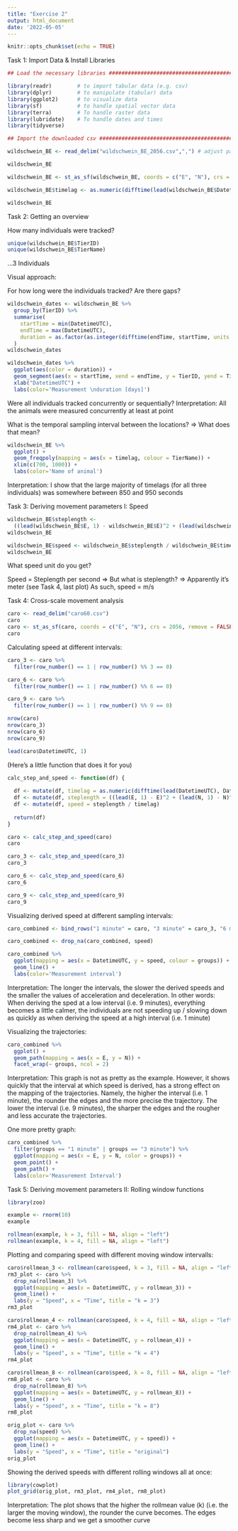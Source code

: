 ```yaml
---
title: "Exercise 2"
output: html_document
date: '2022-05-05'
---
```


```r
knitr::opts_chunk$set(echo = TRUE)
```

Task 1: Import Data & Install Libraries

```r
## Load the necessary libraries ################################################

library(readr)        # to import tabular data (e.g. csv)
library(dplyr)        # to manipulate (tabular) data
library(ggplot2)      # to visualize data
library(sf)           # to handle spatial vector data
library(terra)        # To handle raster data
library(lubridate)    # To handle dates and times
library(tidyverse)

## Import the downloaded csv ##################################################

wildschwein_BE <- read_delim("wildschwein_BE_2056.csv",",") # adjust path

wildschwein_BE

wildschwein_BE <- st_as_sf(wildschwein_BE, coords = c("E", "N"), crs = 2056, remove = FALSE)

wildschwein_BE$timelag <- as.numeric(difftime(lead(wildschwein_BE$DatetimeUTC), wildschwein_BE$DatetimeUTC, units = "secs"))

wildschwein_BE
```

Task 2: Getting an overview

How many individuals were tracked?

```r

unique(wildschwein_BE$TierID)
unique(wildschwein_BE$TierName)

```

...3 Individuals

Visual approach:

For how long were the individuals tracked? Are there gaps?

```r

wildschwein_dates <- wildschwein_BE %>%
  group_by(TierID) %>%
  summarise(
    startTime = min(DatetimeUTC),
    endTime = max(DatetimeUTC),
    duration = as.factor(as.integer(difftime(endTime, startTime, units = "days")))
  )
wildschwein_dates

wildschwein_dates %>%
  ggplot(aes(color = duration)) +
  geom_segment(aes(x = startTime, xend = endTime, y = TierID, yend = TierID), size = 0.5) +
  xlab("DatetimeUTC") +
  labs(color='Measurement \nduration [days]') 

```

Were all individuals tracked concurrently or sequentially?
Interpretation: All the animals were measured concurrently at least at point

What is the temporal sampling interval between the locations? => What does that mean?

```r

wildschwein_BE %>%
  ggplot() +
  geom_freqpoly(mapping = aes(x = timelag, colour = TierName)) +
  xlim(c(700, 1000)) +
  labs(color='Name of animal') 

```

Interpretation: I show that the large majority of timelags (for all three individuals) was somewhere between 850 and 950 seconds

Task 3: Deriving movement parameters I: Speed

```r

wildschwein_BE$steplength <- 
  ((lead(wildschwein_BE$E, 1) - wildschwein_BE$E)^2 + (lead(wildschwein_BE$N, 1) - wildschwein_BE$N)^2)^(1/2)
wildschwein_BE

wildschwein_BE$speed <- wildschwein_BE$steplength / wildschwein_BE$timelag
wildschwein_BE

```

What speed unit do you get?

Speed = Steplength per second => But what is steplength? => Apparently it's meter (see Task 4, last plot)
As such, speed = m/s

Task 4: Cross-scale movement analysis

```r

caro <- read_delim("caro60.csv")
caro
caro <- st_as_sf(caro, coords = c("E", "N"), crs = 2056, remove = FALSE)
caro

```

Calculating speed at different intervals:

```r

caro_3 <- caro %>%
  filter(row_number() == 1 | row_number() %% 3 == 0)

caro_6 <- caro %>%
  filter(row_number() == 1 | row_number() %% 6 == 0)

caro_9 <- caro %>%
  filter(row_number() == 1 | row_number() %% 9 == 0)

nrow(caro)
nrow(caro_3)
nrow(caro_6)
nrow(caro_9)

lead(caro$DatetimeUTC, 1)

```

(Here's a little function that does it for you)

```r
calc_step_and_speed <- function(df) {
  
  df <- mutate(df, timelag = as.numeric(difftime(lead(DatetimeUTC), DatetimeUTC, unit = "secs")))
  df <- mutate(df, steplength = ((lead(E, 1) - E)^2 + (lead(N, 1) - N)^2)^(1/2))
  df <- mutate(df, speed = steplength / timelag)
  
  return(df)
}

caro <- calc_step_and_speed(caro)
caro

caro_3 <- calc_step_and_speed(caro_3)
caro_3

caro_6 <- calc_step_and_speed(caro_6)
caro_6

caro_9 <- calc_step_and_speed(caro_9)
caro_9
```

Visualizing derived speed at different sampling intervals:

```r
caro_combined <- bind_rows("1 minute" = caro, "3 minute" = caro_3, "6 minute" = caro_6, "9 minute" = caro_9, .id = "groups")

caro_combined <- drop_na(caro_combined, speed)

caro_combined %>%
  ggplot(mapping = aes(x = DatetimeUTC, y = speed, colour = groups)) +
  geom_line() +
  labs(color='Measurement interval') 

```

Interpretation: The longer the intervals, the slower the derived speeds and the smaller the values of acceleration and deceleration. In other words: When deriving the sped at a low interval (i.e. 9 minutes), everything becomes a little calmer, the individuals are not speeding up / slowing down as quickly as when deriving the speed at a high interval (i.e. 1 minute)

Visualizing the trajectories:

```r
caro_combined %>%
  ggplot() +
  geom_path(mapping = aes(x = E, y = N)) +
  facet_wrap(~ groups, ncol = 2)
```

Interpretation: This graph is not as pretty as the example. However, it shows quickly that the interval at which speed is derived, has a strong effect on the mapping of the trajectories. Namely, the higher the interval (i.e. 1 minute), the rounder the edges and the more precise the trajectory. The lower the interval (i.e. 9 minutes), the sharper the edges and the rougher and less accurate the trajectories.

One more pretty graph:

```r
caro_combined %>%
  filter(groups == "1 minute" | groups == "3 minute") %>%
  ggplot(mapping = aes(x = E, y = N, color = groups)) +
  geom_point() +
  geom_path() +
  labs(color='Measurement Interval') 
```

Task 5: Deriving movement parameters II: Rolling window functions

```r

library(zoo)

example <- rnorm(10)
example

rollmean(example, k = 3, fill = NA, align = "left")
rollmean(example, k = 4, fill = NA, align = "left")

```

Plotting and comparing speed with different moving window intervalls:

```r
caro$rollmean_3 <- rollmean(caro$speed, k = 3, fill = NA, align = "left")
rm3_plot <- caro %>% 
  drop_na(rollmean_3) %>%
  ggplot(mapping = aes(x = DatetimeUTC, y = rollmean_3)) +
  geom_line() +
  labs(y = "Speed", x = "Time", title = "k = 3")
rm3_plot

caro$rollmean_4 <- rollmean(caro$speed, k = 4, fill = NA, align = "left")
rm4_plot <- caro %>% 
  drop_na(rollmean_4) %>%
  ggplot(mapping = aes(x = DatetimeUTC, y = rollmean_4)) +
  geom_line() +
  labs(y = "Speed", x = "Time", title = "k = 4")
rm4_plot

caro$rollmean_8 <- rollmean(caro$speed, k = 8, fill = NA, align = "left")
rm8_plot <- caro %>% 
  drop_na(rollmean_8) %>%
  ggplot(mapping = aes(x = DatetimeUTC, y = rollmean_8)) +
  geom_line() +
  labs(y = "Speed", x = "Time", title = "k = 8")
rm8_plot

orig_plot <- caro %>% 
  drop_na(speed) %>%
  ggplot(mapping = aes(x = DatetimeUTC, y = speed)) +
  geom_line() +
  labs(y = "Speed", x = "Time", title = "original")
orig_plot

```

Showing the derived speeds with different rolling windows all at once:

```r
library(cowplot)
plot_grid(orig_plot, rm3_plot, rm4_plot, rm8_plot)
```

Interpretation: The plot shows that the higher the rollmean value (k) (i.e. the larger the moving window), the rounder the curve becomes.
The edges become less sharp and we get a smoother curve